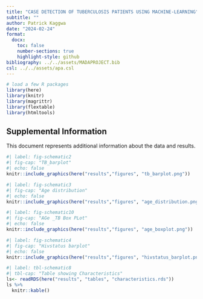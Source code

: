 ```yaml
---
title: "CASE DETECTION OF TUBERCULOSIS PATIENTS USING MACHINE-LEARNING"
subtitle: ""
author: Patrick Kaggwa
date: "2024-02-24"
format:
  docx:
    toc: false
    number-sections: true
    highlight-style: github
bibliography: ../../assets/MADAPROJECT.bib
csl: ../../assets/apa.csl
---
```


```r
# load a few R packages
library(here)
library(knitr)
library(magrittr)
library(flextable)
library(htmltools)
```

## Supplemental Information
This document represents additional information about the data and results.


```r
#| label: fig-schematic2
#| fig-cap: "TB_barplot"
#| echo: false
knitr::include_graphics(here("results","figures", "tb_barplot.png"))
```
```r
#| label: fig-schematic3
#| fig-cap: "Age distribution"
#| echo: false
knitr::include_graphics(here("results","figures", "age_distribution.png"))
```


```r
#| label: fig-schematic10
#| fig-cap: "AGe _TB Box PLot"
#| echo: false
knitr::include_graphics(here("results","figures", "age_boxplot.png"))
```

```r
#| label: fig-schematic4
#| fig-cap: "Hivstatus barplot"
#| echo: false
knitr::include_graphics(here("results","figures", "hivstatus_barplot.png"))
```


```r
#| label: tbl-schematic8
#| tbl-cap: "Table showing Characteristics"
ls<- readRDS(here("results", "tables", "characteristics.rds"))
ls %>%
  knitr::kable()
```